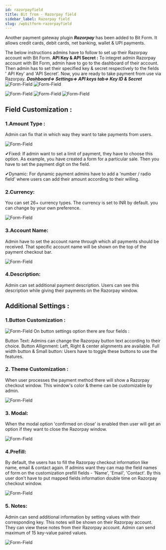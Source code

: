```yaml
---
id: razorpayfield
title: Bit from - Razorpay field
sidebar_label: Razorpay field
slug: /wpbitform-razorpayfield
---
```


Another payment gateway plugin ***Razorpay*** has been added to Bit Form. It allows credit cards, debit cards, net banking, wallet & UPI payments.

The below instructions admins have to follow to set up their Razorpay account with Bit Form.
**API Key & API Secret :** 
To integret admin Razorpay account with Bit Form, admin have to go to the dashboard of their account. Then admin has to set their specified key & secret respectively to the fields ' API Key' and 'API Secret'. Now, you are ready to take payment from use via Razorpay.
***Dashboard=> Settings=> API keys tab=> Key ID & Secret***
<Image
  src="razorpay/1. api keys from razorpay dashboard"
  alt="Form-Field"
  w="1900"
  h="350"
/>
<Image
  src="razorpay/3. app settings"
  alt="Form-Field"
  w="1900"
  h="350"
/>

<Image
  src="razorpay/4. payments"
  alt="Form-Field"
  w="1900"
  h="350"
/>
<Image
  src="razorpay/5. razorpay"
  alt="Form-Field"
  w="1900"
  h="350"
/>
<Image
  src="razorpay/6. razorpay config"
  alt="Form-Field"
  w="1900"
  h="350"
/>


        
## Field Customization :

### 1.Amount Type : 
Admin can fix that in which way they want to take payments from users.

<Image
  src="razorpay/8. amount type"
  alt="Form-Field"
  w="1000"
  h="350"
/>

✔Fixed: If admin want to set a limit of payment, they have to choose this option. As example, you have created a form for a particular sale. Then you have to set the payment digit on the field.

✔Dynamic: For dynamic payment admins have to add a 'number / radio field' where users can add their amount according to their willing.      

### 2.Currency:
You can set 26+ currency types. The currency is set to INR by default. you can change by your own preference.

<Image
  src="razorpay/9. currency"
  alt="Form-Field"
  w="1900"
  h="350"
/>
### 3.Account Name: 
Admin have to set the account name through which all payments should be received. That specific account name will be shown on the top of the payment checkout bar.

<Image
  src="razorpay/10. account name description"
  alt="Form-Field"
  w="1900"
  h="350"
/>

### 4.Description: 
Admin can set additional payment description. Users can see this description while giving their payments on the Razorpay window.


## Additional Settings :
### 1.Button Customization : 

<Image
  src="razorpay/12. button settings"
  alt="Form-Field"
  w="1900"
  h="350"
/>
On button settings option there are four fields :

Button Text: Admins can change the Razorpay button text according to their choice.
Button Allignment: Left, Right & center alignments are available.
Full width button & Small button: Users have to toggle these buttons to use the features.

### 2. Theme Customization : 
When user processes the payment method there will show a Razorpay checkout window. This window's color & theme can be customizable by admin.

<Image
  src="razorpay/13. theme settings"
  alt="Form-Field"
  w="1900"
  h="350"
/>

### 3. Modal: 
When the modal option 'confirmed on close' is enabled then user will get an option if they want to close the Razorpay window. 

<Image
  src="razorpay/14. modal settings"
  alt="Form-Field"
  w="1900"
  h="350"
/>

### 4.Prefill: 
By default, the users has to fill the Razorpay checkout information like name, email & contact again. If admins want they can map the field names of form on the customization prefill fields - 'Name', 'Email', 'Contact'. By this user don't have to put mapped fields information double time on Razorpay checkout window. 

<Image
  src="razorpay/15. prefill settings"
  alt="Form-Field"
  w="1900"
  h="350"
/>

### 5. Notes: 
Admin can send additional information by setting values with their corresponding key. This notes will be shown on their Razorpay account. They can view these notes from their Razorpay account. Admin can send maximum of 15 key-value paired values.

<Image
  src="razorpay/16. notes settings"
  alt="Form-Field"
  w="1900"
  h="350"
/>